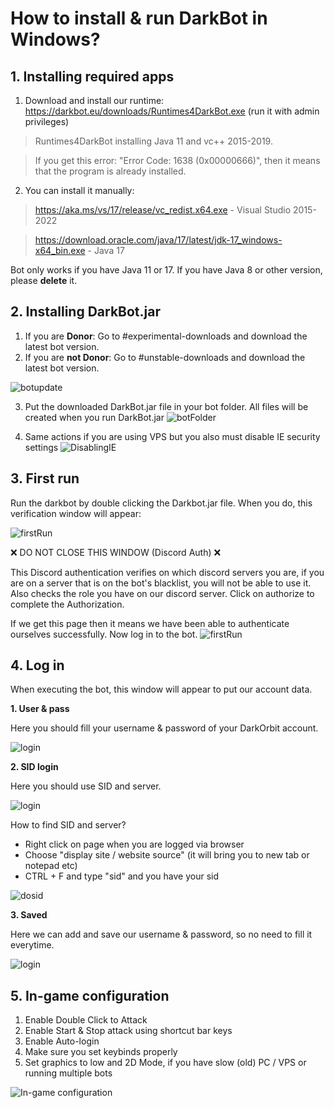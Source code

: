 # How to install & run DarkBot in Windows?

## 1. Installing required apps
1. Download and install our runtime: https://darkbot.eu/downloads/Runtimes4DarkBot.exe (run it with admin privileges)

> Runtimes4DarkBot installing Java 11 and vc++ 2015-2019. 

> If you get this error: "Error Code: 1638 (0x00000666)", then it means that the program is already installed.

2. You can install it manually:
> https://aka.ms/vs/17/release/vc_redist.x64.exe - Visual Studio 2015-2022

> https://download.oracle.com/java/17/latest/jdk-17_windows-x64_bin.exe - Java 17

Bot only works if you have Java 11 or 17. If you have Java 8 or other version, please **delete** it.

## 2. Installing DarkBot.jar
1. If you are **Donor**: Go to #experimental-downloads and download the latest bot version.
2. If you are **not Donor**:  Go to #unstable-downloads and download the latest bot version.

![botupdate](public/botupdate.png)

3. Put the downloaded DarkBot.jar file in your bot folder. All files will be created when you run DarkBot.jar
![botFolder](public/botFolder.png)

4. Same actions if you are using VPS but you also must disable IE security settings
![DisablingIE](public/vps_ieDisable.png)

## 3. First run

Run the darkbot by double clicking the Darkbot.jar file. When you do, this verification window will appear:

![firstRun](public/discordAuth.png)

❌ DO NOT CLOSE THIS WINDOW (Discord Auth) ❌

This Discord authentication verifies on which discord servers you are, if you are on a server that is on the bot's blacklist, you will not be able to use it.
Also checks the role you have on our discord server. Click on authorize to complete the Authorization.

If we get this page then it means we have been able to authenticate ourselves successfully.
Now log in to the bot.
![firstRun](public/discordAuth2.png)

## 4. Log in

When executing the bot, this window will appear to put our account data.

**1. User & pass**

Here you should fill your username & password of your DarkOrbit account.

![login](public/login1.png)

**2. SID login**

Here you should use SID and server.

![login](public/login2.png)

How to find SID and server?
- Right click on page when you are logged via browser
- Choose "display site / website source" (it will bring you to new tab or notepad etc)
- CTRL + F and type "sid" and you have your sid

![dosid](public/dosid.png)

**3. Saved**

Here we can add and save our username & password, so no need to fill it everytime.

![login](public/login3.png)

## 5. In-game configuration
 1. Enable Double Click to Attack
 2. Enable Start & Stop attack using shortcut bar keys
 3. Enable Auto-login
 4. Make sure you set keybinds properly
 5. Set graphics to low and 2D Mode, if you have slow (old) PC / VPS or running multiple bots

![In-game configuration](public/ingameConf.png)